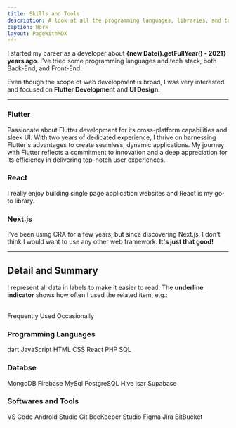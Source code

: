 ```yaml
---
title: Skills and Tools
description: A look at all the programming languages, libraries, and tools I've worked with.
caption: Work
layout: PageWithMDX
---
```



I started my career as a  developer about **{new Date().getFullYear() - 2021} years ago**. I've tried some programming languages and tech stack, both Back-End, and Front-End.

Even though the scope of web development is broad, I was very interested and focused on **Flutter Development** and **UI Design**.

---

### Flutter

Passionate about Flutter development for its cross-platform capabilities and sleek UI. With two years of dedicated experience, I thrive on harnessing Flutter's advantages to create seamless, dynamic applications. My journey with Flutter reflects a commitment to innovation and a deep appreciation for its efficiency in delivering top-notch user experiences.

### React

I really enjoy building single page application websites and React is my go-to library.


### Next.js

I've been using CRA for a few years, but since discovering Next.js, I don't think I would want to use any other web framework. **It's just that good!**

---

## Detail and Summary

I represent all data in labels to make it easier to read. The **underline indicator** shows how often I used the related item, e.g.:

<br />
<HStack spacing={8}>
  <Label indicator={100}>Frequently Used</Label>
  <Label indicator={25}>Occasionally</Label>
</HStack>

### Programming Languages

<VStack spacing={12}>
  <HStack spacing={8}>
    <Label indicator={90}>dart</Label>
    <Label indicator={95}>JavaScript</Label>
    <Label indicator={100}>HTML</Label>
    <Label indicator={80}>CSS</Label>
        <Label indicator={90}>React</Label>

  </HStack>
  <HStack spacing={8}>
    <Label indicator={50}>PHP</Label>
    <Label indicator={25}>SQL</Label>
  </HStack>
</VStack>

### Databse

<VStack spacing={12}>

  <HStack spacing={8}>
    <Label indicator={70}>MongoDB</Label>
    <Label indicator={100}>Firebase</Label>
    <Label indicator={100}>MySql</Label>
    <Label indicator={100}>PostgreSQL</Label>
    <Label indicator={60}>Hive</Label>
    <Label indicator={50}>isar</Label>
    <Label indicator={40}>Supabase</Label>
  </HStack>
</VStack>

### Softwares and Tools

<VStack spacing={12}>
  <HStack spacing={8}>
    <Label indicator={100}>VS Code</Label>
    <Label indicator={100}>Android Studio</Label>
    <Label indicator={100}>Git</Label>
    <Label indicator={100}>BeeKeeper Studio</Label>

  </HStack>
  <HStack spacing={8}>
    <Label indicator={100}>Figma</Label>
    <Label indicator={90}>Jira</Label>
    <Label indicator={100}>BitBucket</Label>
  </HStack>
</VStack>
